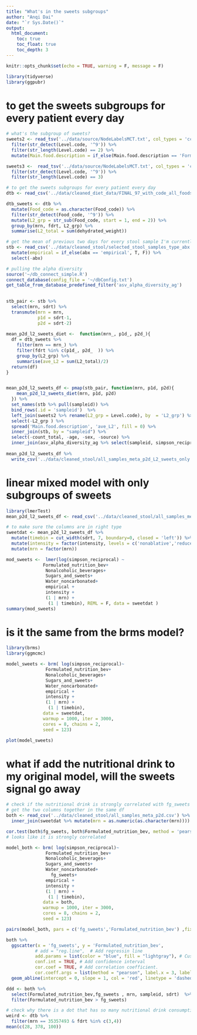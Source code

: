 ```yaml
---
title: "What's in the sweets subgroups"
author: "Anqi Dai"
date: "`r Sys.Date()`"
output:
  html_document:
    toc: true
    toc_float: true
    toc_depth: 3
---
```


```r
knitr::opts_chunk$set(echo = TRUE, warning = F, message = F)
```

```r
library(tidyverse)
library(ggpubr)
```

# to get the sweets subgroups for every patient every day 

```r
# what's the subgroup of sweets?
sweets2 <- read_tsv('../data/source/NodeLabelsMCT.txt', col_types = 'cc')  %>% 
  filter(str_detect(Level.code, '^9')) %>% 
  filter(str_length(Level.code) == 2) %>% 
  mutate(Main.food.description = if_else(Main.food.description == 'Formulated_nutrition_beverages_energy_drinks_sports_drinks_function', 'Formulated_nutrition_bev', Main.food.description))

sweets3 <-  read_tsv('../data/source/NodeLabelsMCT.txt', col_types = 'cc')  %>% 
  filter(str_detect(Level.code, '^9')) %>% 
  filter(str_length(Level.code) == 3)
```


```r
# to get the sweets subgroups for every patient every day 
dtb <- read_csv('../data/cleaned_diet_data/FINAL_97_with_code_all_foods_drt_with_enteralTPN.csv') 

dtb_sweets <- dtb %>% 
  mutate(Food_code = as.character(Food_code)) %>% 
  filter(str_detect(Food_code, '^9')) %>% 
  mutate(L2_grp = str_sub(Food_code, start = 1, end = 2)) %>% 
  group_by(mrn, fdrt, L2_grp) %>% 
  summarise(L2_total = sum(dehydrated_weight))

# get the mean of previous two days for every stool sample I'm currently using
stb <- read_csv('../data/cleaned_stool/selected_stool_samples_type_abx.csv') %>% 
  mutate(empirical = if_else(abx == 'empirical', T, F)) %>% 
  select(-abx)

# pulling the alpha diversity 
source('~/db_connect_simple.R')
connect_database(config_file = '~/dbConfig.txt')
get_table_from_database_predefined_filter('asv_alpha_diversity_ag')
  

stb_pair <- stb %>%  
  select(mrn, sdrt) %>% 
  transmute(mrn = mrn,
            p1d = sdrt-1,
            p2d = sdrt-2) 
 
mean_p2d_l2_sweets_diet <-  function(mrn_, p1d_, p2d_){
  df = dtb_sweets %>% 
    filter(mrn == mrn_) %>% 
    filter(fdrt %in% c(p1d_, p2d_  )) %>% 
    group_by(L2_grp) %>% 
    summarise(ave_L2 = sum(L2_total)/2)
  return(df)
}


mean_p2d_l2_sweets_df <- pmap(stb_pair, function(mrn, p1d, p2d){
    mean_p2d_l2_sweets_diet(mrn, p1d, p2d)
  }) %>% 
  set_names(stb %>% pull(sampleid)) %>% 
  bind_rows(.id = 'sampleid')  %>% 
  left_join(sweets2 %>% rename(L2_grp = Level.code), by  = 'L2_grp') %>% 
  select(-L2_grp ) %>% 
  spread('Main.food.description', 'ave_L2', fill = 0) %>% 
  inner_join(stb, by = "sampleid") %>% 
  select(-count_total, -age, -sex, -source) %>% 
  inner_join(asv_alpha_diversity_ag %>% select(sampleid, simpson_reciprocal))
  
mean_p2d_l2_sweets_df %>% 
  write_csv('../data/cleaned_stool/all_samples_meta_p2d_L2_sweets_only.csv')
```

# linear mixed model with only subgroups of sweets

```r
library(lmerTest)
mean_p2d_l2_sweets_df <- read_csv('../data/cleaned_stool/all_samples_meta_p2d_L2_sweets_only.csv')

# to make sure the columns are in right type
sweetdat <- mean_p2d_l2_sweets_df %>% 
  mutate(timebin = cut_width(sdrt, 7, boundary=0, closed = 'left')) %>% 
  mutate(intensity = factor(intensity, levels = c('nonablative','reduced','ablative'))) %>% 
  mutate(mrn = factor(mrn))

mod_sweets <-  lmer(log(simpson_reciprocal) ~ 
              Formulated_nutrition_bev+
               Nonalcoholic_beverages+
               Sugars_and_sweets+
               Water_noncarbonated+
               empirical + 
               intensity + 
               (1 | mrn) +
                (1 | timebin), REML = F, data = sweetdat )
summary(mod_sweets)

```
 
# is it the same from the brms model?

```r
library(brms)   
library(ggmcmc)

model_sweets <- brm( log(simpson_reciprocal)~ 
               Formulated_nutrition_bev+
               Nonalcoholic_beverages+
               Sugars_and_sweets+
               Water_noncarbonated+
               empirical + 
               intensity + 
               (1 | mrn) +
                (1 | timebin),  
              data = sweetdat, 
              warmup = 1000, iter = 3000, 
              cores = 8, chains = 2, 
              seed = 123) 

plot(model_sweets)
```

# what if add the nutritional drink to my original model, will the sweets signal go away

```r
# check if the nutritional drink is strongly correlated with fg_sweets
# get the two columns together in the same df
both <- read_csv('../data/cleaned_stool/all_samples_meta_p2d.csv') %>% 
  inner_join(sweetdat %>% mutate(mrn = as.numeric(as.character(mrn))))

cor.test(both$fg_sweets, both$Formulated_nutrition_bev, method = 'pearson')
# looks like it is strongly correlated
```


```r
model_both <- brm( log(simpson_reciprocal)~ 
               Formulated_nutrition_bev+
               Nonalcoholic_beverages+
               Sugars_and_sweets+ 
               Water_noncarbonated+
                 fg_sweets+
               empirical +   
               intensity + 
               (1 | mrn) +
                (1 | timebin),  
              data = both, 
              warmup = 1000, iter = 3000, 
              cores = 8, chains = 2, 
              seed = 123) 

pairs(model_both, pars = c('fg_sweets','Formulated_nutrition_bev') ,fixed = FALSE, exact_match = FALSE)
```


```r
both %>%  
  ggscatter(x = 'fg_sweets', y = 'Formulated_nutrition_bev',
           # add = "reg.line",  # Add regressin line 
           add.params = list(color = "blue", fill = "lightgray"), # Customize line
           conf.int = TRUE, # Add confidence interval  
           cor.coef = TRUE, # Add correlation coefficient.
           cor.coeff.args = list(method = "pearson", label.x = 3, label.sep = "\n")) + 
  geom_abline(intercept = 0, slope = 1, col = 'red', linetype = 'dashed')   

ddd <- both %>% 
  select(Formulated_nutrition_bev,fg_sweets , mrn, sampleid, sdrt)  %>% 
  filter(Formulated_nutrition_bev > fg_sweets)
```

```r
# check why there is a dot that has so many nutritional drink consumption but not so many sweets
weird <- dtb %>% 
  filter(mrn == 35357493 & fdrt %in% c(3,4))
mean(c(28, 378, 100))
```

